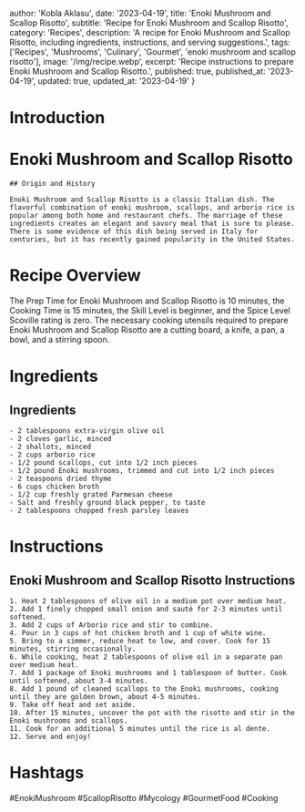 
  author: 'Kobla Aklasu',
  date: '2023-04-19',
  title: 'Enoki Mushroom and Scallop Risotto',
  subtitle: 'Recipe for Enoki Mushroom and Scallop Risotto',
  category: 'Recipes',
  description: 'A recipe for Enoki Mushroom and Scallop Risotto, including ingredients, instructions, and serving suggestions.',
  tags: ['Recipes', 'Mushrooms', 'Culinary', 'Gourmet', 'enoki mushroom and scallop risotto'],
  image: '/img/recipe.webp',
  excerpt: 'Recipe instructions to prepare Enoki Mushroom and Scallop Risotto.',
  published: true,
  published_at: '2023-04-19',
  updated: true,
  updated_at: '2023-04-19'
}


  # Introduction

# Enoki Mushroom and Scallop Risotto
    
    ## Origin and History
    
    Enoki Mushroom and Scallop Risotto is a classic Italian dish. The flavorful combination of enoki mushroom, scallops, and arborio rice is popular among both home and restaurant chefs. The marriage of these ingredients creates an elegant and savory meal that is sure to please. There is some evidence of this dish being served in Italy for centuries, but it has recently gained popularity in the United States.

# Recipe Overview

The Prep Time for Enoki Mushroom and Scallop Risotto is 10 minutes, the Cooking Time is 15 minutes, the Skill Level is beginner, and the Spice Level Scoville rating is zero. The necessary cooking utensils required to prepare Enoki Mushroom and Scallop Risotto are a cutting board, a knife, a pan, a bowl, and a stirring spoon.

# Ingredients

## Ingredients 
    - 2 tablespoons extra-virgin olive oil
    - 2 cloves garlic, minced
    - 2 shallots, minced
    - 2 cups arborio rice
    - 1/2 pound scallops, cut into 1/2 inch pieces
    - 1/2 pound Enoki mushrooms, trimmed and cut into 1/2 inch pieces
    - 2 teaspoons dried thyme
    - 6 cups chicken broth
    - 1/2 cup freshly grated Parmesan cheese
    - Salt and freshly ground black pepper, to taste
    - 2 tablespoons chopped fresh parsley leaves

# Instructions

## Enoki Mushroom and Scallop Risotto Instructions
    1. Heat 2 tablespoons of olive oil in a medium pot over medium heat.
    2. Add 1 finely chopped small onion and sauté for 2-3 minutes until softened.
    3. Add 2 cups of Arborio rice and stir to combine.
    4. Pour in 3 cups of hot chicken broth and 1 cup of white wine.
    5. Bring to a simmer, reduce heat to low, and cover. Cook for 15 minutes, stirring occasionally.
    6. While cooking, heat 2 tablespoons of olive oil in a separate pan over medium heat.
    7. Add 1 package of Enoki mushrooms and 1 tablespoon of butter. Cook until softened, about 3-4 minutes.
    8. Add 1 pound of cleaned scallops to the Enoki mushrooms, cooking until they are golden brown, about 4-5 minutes.
    9. Take off heat and set aside.
    10. After 15 minutes, uncover the pot with the risotto and stir in the Enoki mushrooms and scallops.
    11. Cook for an additional 5 minutes until the rice is al dente.
    12. Serve and enjoy!

# Hashtags

#EnokiMushroom #ScallopRisotto #Mycology #GourmetFood #Cooking



